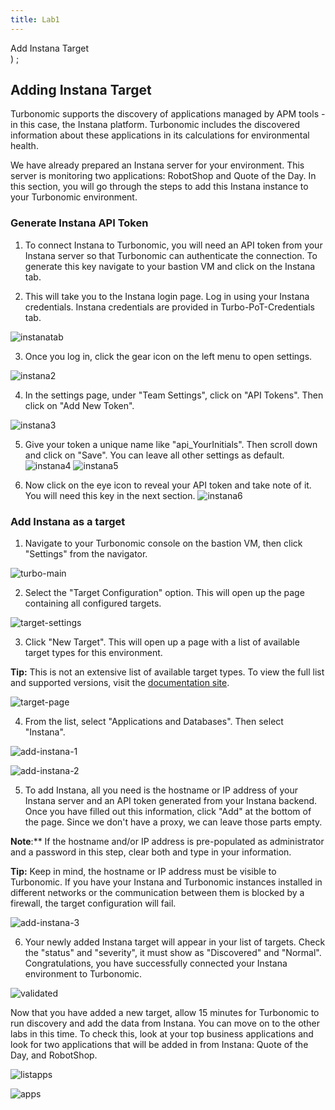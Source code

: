 ```yaml
---
title: Lab1
---
```

  <span>
    Add Instana Target <br />
  </span>
)
;

## Adding Instana Target

Turbonomic supports the discovery of applications managed by APM tools - in this case, the Instana platform. Turbonomic includes the discovered information about these applications in its calculations for environmental health.

We have already prepared an Instana server for your environment. This server is monitoring two applications: RobotShop and Quote of the Day. In this section, you will go through the steps to add this Instana instance to your Turbonomic environment.

### Generate Instana API Token

1. To connect Instana to Turbonomic, you will need an API token from your Instana server so that Turbonomic can authenticate the connection. To generate this key navigate to your bastion VM and click on the Instana tab.


2. This will take you to the Instana login page. Log in using your Instana credentials. Instana credentials are provided in Turbo-PoT-Credentials tab.

![instanatab](img/addtargets/instanatab.png)

3. Once you log in, click the gear icon on the left menu to open settings.

![instana2](img/addtargets/instana2.png)

4. In the settings page, under "Team Settings", click on "API Tokens". Then click on "Add New Token".

![instana3](img/addtargets/instana3.png)

5. Give your token a unique name like "api_YourInitials". Then scroll down and click on "Save". You can leave all other settings as default.
![instana4](img/addtargets/instana4.png)
![instana5](img/addtargets/instana5.png)

6. Now click on the eye icon to reveal your API token and take note of it. You will need this key in the next section. 
![instana6](img/addtargets/instana6.png)


### Add Instana as a target

1. Navigate to your Turbonomic console on the bastion VM, then click "Settings" from the navigator.

![turbo-main](img/addtargets/turbo-main.png)

2. Select the "Target Configuration" option. This will open up the page containing all configured targets.

![target-settings](img/addtargets/target-settings.png)

3.  Click "New Target". This will open up a page with a list of available target types for this environment. 

**Tip:** This is not an extensive list of available target types. To view the full list and supported versions, visit the [documentation site](https://www.ibm.com/docs/en/tarm/8.8.0?topic=overview-turbonomic-targets).

![target-page](img/addtargets/target-page.png)

4. From the list, select "Applications and Databases". Then select "Instana".

![add-instana-1](img/addtargets/add-instana-1.png)

![add-instana-2](img/addtargets/add-instana-2.png) 

5. To add Instana, all you need is the hostname or IP address of your Instana server and an API token generated from your Instana backend. Once you have filled out this information, click "Add" at the bottom of the page. Since we don't have a proxy, we can leave those parts empty.

**Note**:** If the hostname and/or IP address is pre-populated as administrator and a password in this step, clear both and type in your information. 

**Tip:** Keep in mind, the hostname or IP address must be visible to Turbonomic. If you have your Instana and Turbonomic instances installed in different networks or the communication between them is blocked by a firewall, the target configuration will fail. 

![add-instana-3](img/addtargets/add-instana-3.png)

6. Your newly added Instana target will appear in your list of targets. Check the "status" and "severity", it must show as "Discovered" and "Normal". Congratulations, you have successfully connected your Instana environment to Turbonomic.

![validated](img/addtargets/validated.png)

Now that you have added a new target, allow 15 minutes for Turbonomic to run discovery and add the data from Instana. You can move on to the other labs in this time. To check this, look at your top business applications and look for two applications that will be added in from Instana: Quote of the Day, and RobotShop.

![listapps](img/addtargets/listapps.png)

![apps](img/addtargets/apps.png)

